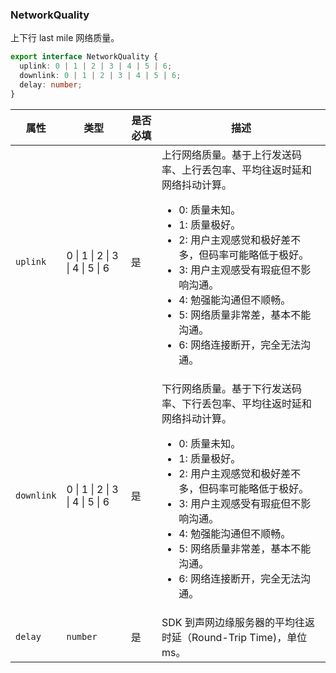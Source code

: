 ### NetworkQuality

上下行 last mile 网络质量。

```typescript
export interface NetworkQuality {
  uplink: 0 | 1 | 2 | 3 | 4 | 5 | 6;
  downlink: 0 | 1 | 2 | 3 | 4 | 5 | 6;
  delay: number;
}
```

| 属性       | 类型                                                                                                    | 是否必填 | 描述                                                                                                                                                                                                                                                                                                                                                    |
| ---------- | ------------------------------------------------------------------------------------------------------- | -------- | ------------------------------------------------------------------------------------------------------------------------------------------------------------------------------------------------------------------------------------------------------------------------------------------------------------------------------------------------------- |
| `uplink`   | 0 &VerticalLine; 1 &VerticalLine; 2 &VerticalLine; 3 &VerticalLine; 4 &VerticalLine; 5 &VerticalLine; 6 | 是       | 上行网络质量。基于上行发送码率、上行丢包率、平均往返时延和网络抖动计算。<ul><li>0: 质量未知。</li><li>1: 质量极好。</li><li>2: 用户主观感觉和极好差不多，但码率可能略低于极好。</li><li>3: 用户主观感受有瑕疵但不影响沟通。</li><li>4: 勉强能沟通但不顺畅。</li><li>5: 网络质量非常差，基本不能沟通。</li><li>6: 网络连接断开，完全无法沟通。</li></ul> |
| `downlink` | 0 &VerticalLine; 1 &VerticalLine; 2 &VerticalLine; 3 &VerticalLine; 4 &VerticalLine; 5 &VerticalLine; 6 | 是       | 下行网络质量。基于下行发送码率、下行丢包率、平均往返时延和网络抖动计算。<ul><li>0: 质量未知。</li><li>1: 质量极好。</li><li>2: 用户主观感觉和极好差不多，但码率可能略低于极好。</li><li>3: 用户主观感受有瑕疵但不影响沟通。</li><li>4: 勉强能沟通但不顺畅。</li><li>5: 网络质量非常差，基本不能沟通。</li><li>6: 网络连接断开，完全无法沟通。</li></ul> |
| `delay`    | `number`                                                                                                | 是       | SDK 到声网边缘服务器的平均往返时延（Round-Trip Time)，单位 ms。                                                                                                                                                                                                                                                                                         |
